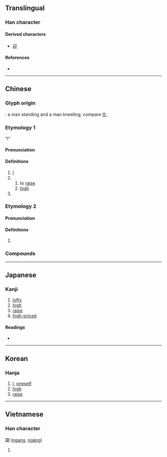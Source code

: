 {{also|卯|卵}}
{{character info/new}}
==Translingual==

===Han character===
{{Han char|rn=26|rad=卩|as=02|sn=4|four=27720|canj=HVSL}}

====Derived characters====
* [[迎]]

====References====
* {{Han ref|kx=0158.490|dkj=02841|dj=0363.070|hdz=10310.120|uh=536C|ud=21356|bh=C957|bd=51543}}

----

==Chinese==
{{zh-forms|alt=𠨐,卭}}

===Glyph origin===
{{Han etym}}
{{Han compound|匕|卩|ls=ic}}: a man standing and a man kneeling; compare [[化]].

===Etymology 1===
;“I”
:{{rfe|zh|From Proto-Sino-Tibetan [[Reconstruction:Proto-Sino-Tibetan/ŋa|*ŋa]] ?}}
====Pronunciation====
{{zh-pron
|m=áng
|c=ngong4
|mc=1
|oc=y,1
}}

====Definitions====
{{zh-hanzi}}

# [[I]]
# {{zh-alt-form|昂|tr=-}}
## to [[raise]]
## [[high]]
# {{surname|lang=zh}}

===Etymology 2===
====Pronunciation====
{{zh-pron
|m=yǎng
|mc=2
|oc=n,2
}}

====Definitions====
{{zh-hanzi}}

# {{zh-alt-form|仰|tr=-}}

===Compounds===
{{zh-der|卬燥|卬首信眉|卬卬|瞻卬}}

----

==Japanese==

===Kanji===
{{ja-kanji|grade=|rs=卩02}}

# [[lofty]]
# [[high]]
# [[raise]]
# [[high-priced]]

====Readings====
* {{ja-readings|on=[[ごう]] (gō) < [[がう]] (gau), [[きょう]] (kyō) < [[きやう]] (kyau)|kun=[[のぞむ]] (nozomu), [[なす]] (nasu), [[たかぶる]] (takaburu)}}

----

==Korean==

===Hanja===
{{ko-hanja|hangeul=앙|rv=ang|mr=ang}}

# [[I]], [[oneself]]
# [[high]]
# [[raise]]

----

==Vietnamese==

===Han character===
'''卬''' ([[ngang]], [[ngàng]])

# {{defn|lang=vi}}

{{cln|vi|Han tu}}